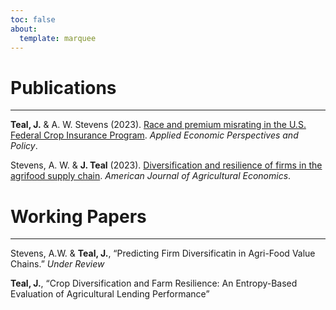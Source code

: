 ```yaml
---
toc: false
about:
  template: marquee
---
```



# Publications

------

**Teal, J.** & A. W. Stevens (2023).
[Race and premium misrating in the U.S. Federal Crop Insurance Program](https://onlinelibrary.wiley.com/doi/full/10.1002/aepp.13397).
*Applied Economic Perspectives and Policy*.

Stevens, A. W. & **J. Teal** (2023). 
[Diversification and resilience of firms in the agrifood supply chain](https://onlinelibrary.wiley.com/doi/10.1111/ajae.12398).
*American Journal of Agricultural Economics*.

# Working Papers

----

Stevens, A.W. & **Teal, J.**, "Predicting Firm Diversificatin in Agri-Food Value Chains." *Under Review*

**Teal, J.**, "Crop Diversification and Farm Resilience: An Entropy-Based Evaluation of Agricultural Lending Performance"
